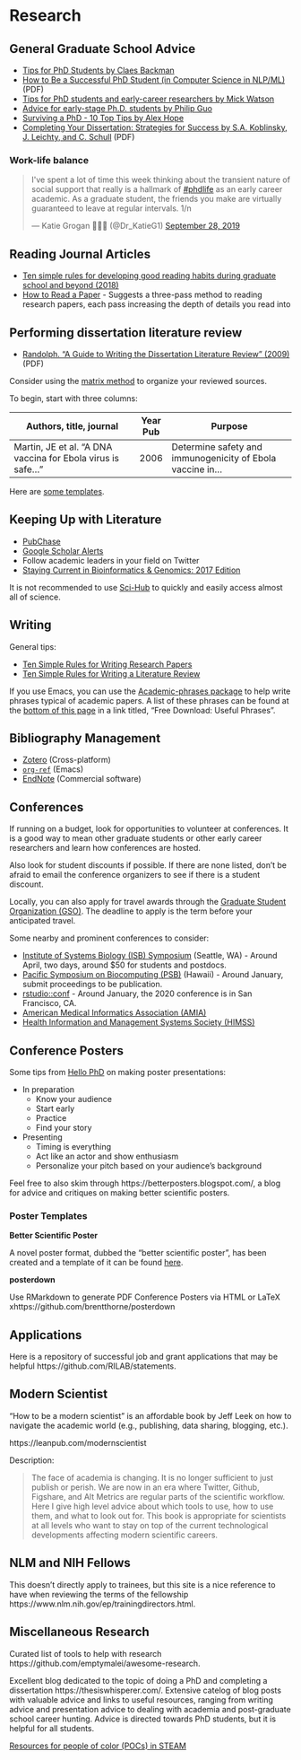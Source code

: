 # Research {#research}

## General Graduate School Advice

- [Tips for PhD Students by Claes Backman](https://sites.google.com/view/claesbackman/tips-for-phd-students)
- [How to Be a Successful PhD Student (in Computer Science in NLP/ML)](https://people.cs.umass.edu/~wallach/how_to_be_a_successful_phd_student.pdf) (PDF)
- [Tips for PhD students and early-career researchers by Mick Watson](http://www.opiniomics.org/tips-for-phd-students-and-early-career-researchers/)
- [Advice for early-stage Ph.D. students by Philip Guo](http://www.pgbovine.net/early-stage-PhD-advice.htm)
- [Surviving a PhD - 10 Top Tips by Alex Hope](https://thesiswhisperer.com/2012/07/16/surviving-a-phd-10-top-tips/)
- [Completing Your Dissertation: Strategies for Success by S.A. Koblinsky, J. Leichty, and C. Schull](https://sph.umd.edu/sites/default/files/files/StrategiesDissertationCompletion3_8_07.pdf) (PDF)

### Work-life balance

<blockquote class="twitter-tweet"><p lang="en" dir="ltr">I&#39;ve spent a lot of time this week thinking about the transient nature of social support that really is a hallmark of <a href="https://twitter.com/hashtag/phdlife?src=hash&amp;ref_src=twsrc%5Etfw">#phdlife</a> as an early career academic. As a graduate student, the friends you make are virtually guaranteed to leave at regular intervals. 1/n</p>&mdash; Katie Grogan 👩‍🔬🧬 (@Dr_KatieG1) <a href="https://twitter.com/Dr_KatieG1/status/1177961427459608578?ref_src=twsrc%5Etfw">September 28, 2019</a></blockquote>
<script async src="https://platform.twitter.com/widgets.js" charset="utf-8"></script> 

## Reading Journal Articles

- [Ten simple rules for developing good reading habits during graduate school and beyond (2018)](https://doi.org/10.1371/journal.pcbi.1006467)
- [How to Read a Paper](http://blizzard.cs.uwaterloo.ca/keshav/home/Papers/data/07/paper-reading.pdf) - Suggests a three-pass method to reading research papers, each pass increasing the depth of details you read into

## Performing dissertation literature review

- [Randolph. "A Guide to Writing the Dissertation Literature Review" (2009)](http://lemass.net/capstone/files/A%20Guide%20to%20Writing%20the%20Dissertation%20Literature%20Review.pdf) (PDF)

Consider using the [matrix method](https://guides.library.duq.edu/matrix) to organize your reviewed sources.

To begin, start with three columns:

| Authors, title, journal                                      | Year Pub | Purpose                                                    |
|--------------------------------------------------------------|----------|------------------------------------------------------------|
| Martin, JE et al. "A DNA vaccina for Ebola virus is safe..." | 2006     | Determine safety and immunogenicity of Ebola vaccine in... |

Here are [some templates](https://academicguides.waldenu.edu/writingcenter/assignments/literaturereview/matrix).

## Keeping Up with Literature

- [PubChase](https://www.pubchase.com/)
- [Google Scholar Alerts](https://scholar.google.com/)
- Follow academic leaders in your field on Twitter
- [Staying Current in Bioinformatics & Genomics: 2017 Edition](https://www.gettinggeneticsdone.com/2017/02/staying-current-in-bioinformatics-genomics-2017.html)

It is not recommended to use [Sci-Hub](https://www.sciencemag.org/news/2017/07/sci-hub-s-cache-pirated-papers-so-big-subscription-journals-are-doomed-data-analyst) to quickly and easily access almost all of science.

## Writing

General tips:

- [Ten Simple Rules for Writing Research Papers](https://doi.org/10.1371/journal.pcbi.1003453)
- [Ten Simple Rules for Writing a Literature Review](https://doi.org/10.1371/journal.pcbi.1003149)

If you use Emacs, you can use the [Academic-phrases package](https://github.com/nashamri/academic-phrases) to help write phrases typical of academic papers. A list of these phrases can be found at the [bottom of this page](https://www.springer.com/gb/book/9783319260921) in a link titled, "Free Download: Useful Phrases".

## Bibliography Management

- [Zotero](http://zotero.org/) (Cross-platform)
- [`org-ref`](https://github.com/jkitchin/org-ref) (Emacs)
- [EndNote](https://endnote.com/) (Commercial software)

## Conferences

If running on a budget,
look for opportunities to volunteer at conferences.
It is a good way to mean other graduate students or other early career
researchers and learn how conferences are hosted.

Also look for student discounts if possible.
If there are none listed,
don't be afraid to email the conference organizers to see if there is a student
discount.

Locally, you can also apply for travel awards through the
[Graduate Student Organization (GSO)](https://ohsugso.weebly.com/gso-travel-award.html).
The deadline to apply is the term before your anticipated travel.

Some nearby and prominent conferences to consider:

- [Institute of Systems Biology (ISB) Symposium](https://systemsbiology.org/symposium/) (Seattle, WA) - Around April, two days, around $50 for students and postdocs.
- [Pacific Symposium on Biocomputing (PSB)](https://psb.stanford.edu/) (Hawaii) - Around January, submit proceedings to be publication.
- [rstudio::conf](https://www.rstudio.com/conference/) - Around January, the 2020 conference is in San Francisco, CA.
- [American Medical Informatics Association (AMIA)](https://www.amia.org/)
- [Health Information and Management Systems Society (HIMSS)](https://www.himss.org/)

## Conference Posters

Some tips from
[Hello PhD](http://hellophd.com/2018/11/104-how-to-give-a-perfect-poster-presentation/)
on making poster presentations:

- In preparation
    - Know your audience
    - Start early
    - Practice
    - Find your story
- Presenting
    - Timing is everything
    - Act like an actor and show enthusiasm
    - Personalize your pitch based on your audience's background

Feel free to also skim through https://betterposters.blogspot.com/,
a blog for advice and critiques on making better scientific posters.

### Poster Templates

**Better Scientific Poster**

A novel poster format,
dubbed the "better scientific poster",
has been created and a template of it can be found [here](https://osf.io/ef53g/).

**posterdown**

Use RMarkdown to generate PDF Conference Posters via HTML or LaTeX 
xhttps://github.com/brentthorne/posterdown

## Applications

Here is a repository of successful job and grant applications that may be helpful
https://github.com/RILAB/statements.

## Modern Scientist

"How to be a modern scientist" is an affordable book by Jeff Leek on how to
navigate the academic world (e.g., publishing, data sharing, blogging, etc.).

https://leanpub.com/modernscientist

Description:

> The face of academia is changing. It is no longer sufficient to just publish
> or perish. We are now in an era where Twitter, Github, Figshare, and Alt
> Metrics are regular parts of the scientific workflow. Here I give high level
> advice about which tools to use, how to use them, and what to look out for.
> This book is appropriate for scientists at all levels who want to stay on top
> of the current technological developments affecting modern scientific
> careers.

## NLM and NIH Fellows

This doesn't directly apply to trainees,
but this site is a nice reference to have when reviewing the terms of the fellowship
https://www.nlm.nih.gov/ep/trainingdirectors.html.

## Miscellaneous Research

Curated list of tools to help with research https://github.com/emptymalei/awesome-research.

Excellent blog dedicated to the topic of doing a PhD and completing a
dissertation https://thesiswhisperer.com/. Extensive catelog of blog posts with
valuable advice and links to useful resources, ranging from writing advice and
presentation advice to dealing with academia and post-graduate school career
hunting. Advice is directed towards PhD students, but it is helpful for all
students.

[Resources for people of color (POCs) in STEAM](https://docs.google.com/spreadsheets/d/1V_pvhqWliwqLhAVcXikxAEuJPD4mwwgl9LEgOnzN-zM/edit?usp=sharing)

